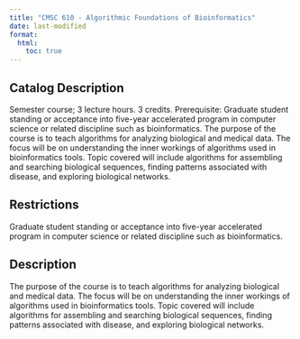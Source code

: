 ```yaml
---
title: "CMSC 610 - Algorithmic Foundations of Bioinformatics"
date: last-modified
format:
  html:
    toc: true
---
```


## Catalog Description

Semester course; 3 lecture hours. 3 credits. Prerequisite: Graduate student standing or acceptance into five-year accelerated program in computer science or related discipline such as bioinformatics. The purpose of the course is to teach algorithms for analyzing biological and medical data. The focus will be on understanding the inner workings of algorithms used in bioinformatics tools. Topic covered will include algorithms for assembling and searching biological sequences, finding patterns associated with disease, and exploring biological networks.


## Restrictions
 
Graduate student standing or acceptance into five-year accelerated program in computer science or related discipline such as bioinformatics.

## Description

The purpose of the course is to teach algorithms for analyzing biological and medical data. The focus will be on understanding the inner workings of algorithms used in bioinformatics tools. Topic covered will include algorithms for assembling and searching biological sequences, finding patterns associated with disease, and exploring biological networks.


